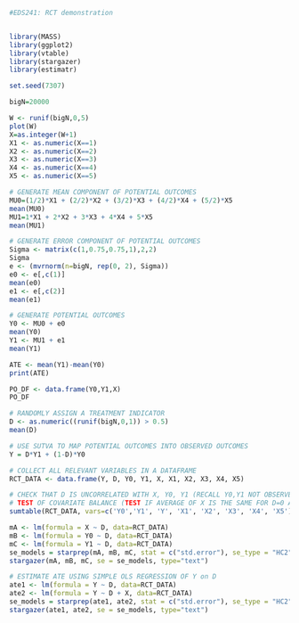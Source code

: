 ```r
#EDS241: RCT demonstration


library(MASS)
library(ggplot2)
library(vtable)
library(stargazer)
library(estimatr)
```


```r
set.seed(7307)

bigN=20000

W <- runif(bigN,0,5)
plot(W)
X=as.integer(W+1)
X1 <- as.numeric(X==1)
X2 <- as.numeric(X==2)
X3 <- as.numeric(X==3)
X4 <- as.numeric(X==4)
X5 <- as.numeric(X==5)
```


```r
# GENERATE MEAN COMPONENT OF POTENTIAL OUTCOMES
MU0=(1/2)*X1 + (2/2)*X2 + (3/2)*X3 + (4/2)*X4 + (5/2)*X5
mean(MU0)
MU1=1*X1 + 2*X2 + 3*X3 + 4*X4 + 5*X5
mean(MU1)
```


```r
# GENERATE ERROR COMPONENT OF POTENTIAL OUTCOMES
Sigma <- matrix(c(1,0.75,0.75,1),2,2)
Sigma
e <- (mvrnorm(n=bigN, rep(0, 2), Sigma))
e0 <- e[,c(1)]
mean(e0)
e1 <- e[,c(2)]  
mean(e1)
```


```r
# GENERATE POTENTIAL OUTCOMES
Y0 <- MU0 + e0
mean(Y0)
Y1 <- MU1 + e1
mean(Y1)
```


```r
ATE <- mean(Y1)-mean(Y0)
print(ATE)
```


```r
PO_DF <- data.frame(Y0,Y1,X)
PO_DF
```


```r
# RANDOMLY ASSIGN A TREATMENT INDICATOR
D <- as.numeric((runif(bigN,0,1)) > 0.5)
mean(D)
```


```r
# USE SUTVA TO MAP POTENTIAL OUTCOMES INTO OBSERVED OUTCOMES
Y = D*Y1 + (1-D)*Y0
```


```r
# COLLECT ALL RELEVANT VARIABLES IN A DATAFRAME
RCT_DATA <- data.frame(Y, D, Y0, Y1, X, X1, X2, X3, X4, X5)
```


```r
# CHECK THAT D IS UNCORRELATED WITH X, Y0, Y1 (RECALL Y0,Y1 NOT OBSERVED IN REALITY)
# TEST OF COVARIATE BALANCE (TEST IF AVERAGE OF X IS THE SAME FOR D=0 AND D=1)
sumtable(RCT_DATA, vars=c('Y0','Y1', 'Y', 'X1', 'X2', 'X3', 'X4', 'X5'), group='D', group.test=TRUE)
```


```r
mA <- lm(formula = X ~ D, data=RCT_DATA)
mB <- lm(formula = Y0 ~ D, data=RCT_DATA)
mC <- lm(formula = Y1 ~ D, data=RCT_DATA)
se_models = starprep(mA, mB, mC, stat = c("std.error"), se_type = "HC2", alpha = 0.05)
stargazer(mA, mB, mC, se = se_models, type="text")
```


```r
# ESTIMATE ATE USING SIMPLE OLS REGRESSION OF Y on D
ate1 <- lm(formula = Y ~ D, data=RCT_DATA)
ate2 <- lm(formula = Y ~ D + X, data=RCT_DATA)
se_models = starprep(ate1, ate2, stat = c("std.error"), se_type = "HC2", alpha = 0.05)
stargazer(ate1, ate2, se = se_models, type="text")

```

